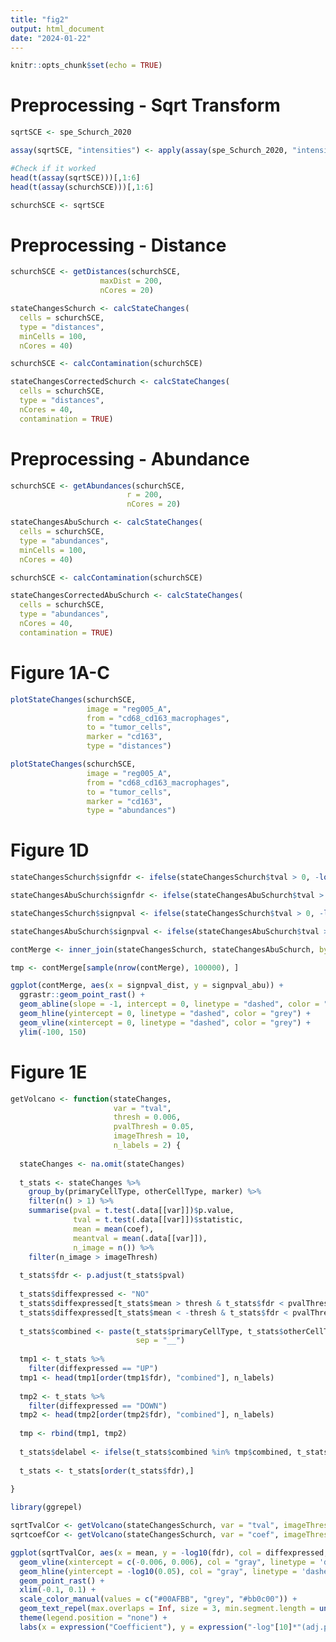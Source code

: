 ```yaml
---
title: "fig2"
output: html_document
date: "2024-01-22"
---
```


```r
knitr::opts_chunk$set(echo = TRUE)
```


# Preprocessing - Sqrt Transform

```r
sqrtSCE <- spe_Schurch_2020

assay(sqrtSCE, "intensities") <- apply(assay(spe_Schurch_2020, "intensities"), 2, sqrt)

#Check if it worked
head(t(assay(sqrtSCE)))[,1:6]
head(t(assay(schurchSCE)))[,1:6]

schurchSCE <- sqrtSCE
```

# Preprocessing - Distance

```r
schurchSCE <- getDistances(schurchSCE,
                    maxDist = 200,
                    nCores = 20)

stateChangesSchurch <- calcStateChanges(
  cells = schurchSCE,
  type = "distances",
  minCells = 100,
  nCores = 40)

schurchSCE <- calcContamination(schurchSCE)

stateChangesCorrectedSchurch <- calcStateChanges(
  cells = schurchSCE,
  type = "distances",
  nCores = 40,
  contamination = TRUE)

```
# Preprocessing - Abundance

```r
schurchSCE <- getAbundances(schurchSCE, 
                          r = 200,
                          nCores = 20)

stateChangesAbuSchurch <- calcStateChanges(
  cells = schurchSCE,
  type = "abundances",
  minCells = 100,
  nCores = 40)

schurchSCE <- calcContamination(schurchSCE)

stateChangesCorrectedAbuSchurch <- calcStateChanges(
  cells = schurchSCE,
  type = "abundances",
  nCores = 40,
  contamination = TRUE)
```

# Figure 1A-C

```r
plotStateChanges(schurchSCE,
                 image = "reg005_A",
                 from = "cd68_cd163_macrophages",
                 to = "tumor_cells",
                 marker = "cd163",
                 type = "distances")

plotStateChanges(schurchSCE,
                 image = "reg005_A",
                 from = "cd68_cd163_macrophages",
                 to = "tumor_cells",
                 marker = "cd163",
                 type = "abundances")


```

# Figure 1D

```r
stateChangesSchurch$signfdr <- ifelse(stateChangesSchurch$tval > 0, -log10(stateChangesSchurch$fdr), log10(stateChangesSchurch$fdr))

stateChangesAbuSchurch$signfdr <- ifelse(stateChangesAbuSchurch$tval > 0, -log10(stateChangesAbuSchurch$fdr), log10(stateChangesAbuSchurch$fdr))

stateChangesSchurch$signpval <- ifelse(stateChangesSchurch$tval > 0, -log10(stateChangesSchurch$pval), log10(stateChangesSchurch$pval))

stateChangesAbuSchurch$signpval <- ifelse(stateChangesAbuSchurch$tval > 0, -log10(stateChangesAbuSchurch$pval), log10(stateChangesAbuSchurch$pval))

contMerge <- inner_join(stateChangesSchurch, stateChangesAbuSchurch, by = c("imageID", "primaryCellType", "otherCellType", "marker"), suffix = c("_dist", "_abu"))

tmp <- contMerge[sample(nrow(contMerge), 100000), ]

ggplot(contMerge, aes(x = signpval_dist, y = signpval_abu)) +
  ggrastr::geom_point_rast() +
  geom_abline(slope = -1, intercept = 0, linetype = "dashed", color = "red") +
  geom_hline(yintercept = 0, linetype = "dashed", color = "grey") +
  geom_vline(xintercept = 0, linetype = "dashed", color = "grey") +
  ylim(-100, 150)
```

# Figure 1E

```r
getVolcano <- function(stateChanges,
                       var = "tval",
                       thresh = 0.006,
                       pvalThresh = 0.05,
                       imageThresh = 10,
                       n_labels = 2) {
  
  stateChanges <- na.omit(stateChanges)
  
  t_stats <- stateChanges %>%
    group_by(primaryCellType, otherCellType, marker) %>%
    filter(n() > 1) %>%
    summarise(pval = t.test(.data[[var]])$p.value,
              tval = t.test(.data[[var]])$statistic,
              mean = mean(coef),
              meantval = mean(.data[[var]]),
              n_image = n()) %>%
    filter(n_image > imageThresh)
  
  t_stats$fdr <- p.adjust(t_stats$pval)
  
  t_stats$diffexpressed <- "NO"
  t_stats$diffexpressed[t_stats$mean > thresh & t_stats$fdr < pvalThresh] <- "UP"
  t_stats$diffexpressed[t_stats$mean < -thresh & t_stats$fdr < pvalThresh] <- "DOWN"
  
  t_stats$combined <- paste(t_stats$primaryCellType, t_stats$otherCellType, t_stats$marker, 
                            sep = "__")
  
  tmp1 <- t_stats %>%
    filter(diffexpressed == "UP")
  tmp1 <- head(tmp1[order(tmp1$fdr), "combined"], n_labels)
  
  tmp2 <- t_stats %>%
    filter(diffexpressed == "DOWN")
  tmp2 <- head(tmp2[order(tmp2$fdr), "combined"], n_labels)
  
  tmp <- rbind(tmp1, tmp2)
  
  t_stats$delabel <- ifelse(t_stats$combined %in% tmp$combined, t_stats$combined, NA)
  
  t_stats <- t_stats[order(t_stats$fdr),]
  
}
```

```r
library(ggrepel)

sqrtTvalCor <- getVolcano(stateChangesSchurch, var = "tval", imageThresh = 1, n_labels = 10)
sqrtcoefCor <- getVolcano(stateChangesSchurch, var = "coef", imageThresh = 1, n_labels = 5)

ggplot(sqrtTvalCor, aes(x = mean, y = -log10(fdr), col = diffexpressed, label = delabel)) +
  geom_vline(xintercept = c(-0.006, 0.006), col = "gray", linetype = 'dashed') +
  geom_hline(yintercept = -log10(0.05), col = "gray", linetype = 'dashed') +
  geom_point_rast() +
  xlim(-0.1, 0.1) +
  scale_color_manual(values = c("#00AFBB", "grey", "#bb0c00")) +
  geom_text_repel(max.overlaps = Inf, size = 3, min.segment.length = unit(0.1, "lines")) +
  theme(legend.position = "none") +
  labs(x = expression("Coefficient"), y = expression("-log"[10]*"(adj.p-value)"))

```